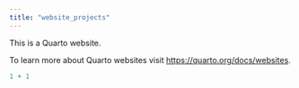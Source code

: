 ```yaml
---
title: "website_projects"
---
```


This is a Quarto website.

To learn more about Quarto websites visit <https://quarto.org/docs/websites>.

```r
1 + 1
```
